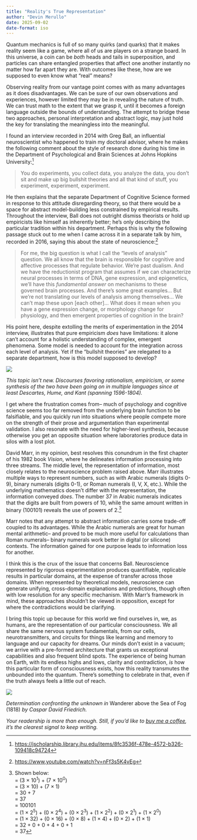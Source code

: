 ```yaml
---
title: "Reality's True Representation"
author: "Devin Merullo"
date: 2025-09-02
date-format: iso
---
```


Quantum mechanics is full of so many quirks (and quarks) that it makes reality seem like a game, where all of us are players on a strange board. In this universe, a coin can be *both* heads and tails in superposition, and particles can share entangled properties that affect one another instantly no matter how far apart they are. With outcomes like these, how are we supposed to even know what "real" means? 

Observing reality from our vantage point comes with as many advantages as it does disadvantages. We can be sure of our own observations and experiences, however limited they may be in revealing the nature of truth. We can trust math to the extent that we grasp it, until it becomes a foreign language outside the bounds of understanding. The attempt to bridge these two approaches, personal interpretation and abstract logic, may just hold the key for translating the meaningless into the meaningful.

I found an interview recorded in 2014 with Greg Ball, an influential neuroscientist who happened to train my doctoral advisor, where he makes the following comment about the style of research done during his time in the Department of Psychological and Brain Sciences at Johns Hopkins University:[^hopkins]

> You do experiments, you collect data, you analyze the data, you don’t sit and make up big bullshit theories and all that kind of stuff, you experiment, experiment, experiment.

He then explains that the separate Department of Cognitive Science formed in response to this attitude disregarding theory, so that there would be a space for abstract model-building less constrained by empirical results. Throughout the interview, Ball does not outright dismiss theorists or hold up empiricists like himself as inherently better; he's only describing the particular tradition within his department. Perhaps this is why the following passage stuck out to me when I came across it in a separate talk by him, recorded in 2016, saying this about the state of neuroscience:[^umass]

> For me, the big question is what I call the "levels of analysis" question. We all know that the brain is responsible for cognitive and affective processes that regulate behavior. We're past dualism. And we have the reductionist program that assumes if we can characterize neural processes in terms of DNA, gene expression, and epigenetics, we'll have this *fundamental answer* on mechanisms to these governed brain processes. And there's some great examples... But we're not translating our levels of analysis among themselves... We can't map these upon \[each other\]... What does it mean when you have a gene expression change, or morphology change for physiology, and then emergent properties of cognition in the brain? 

His point here, despite extolling the merits of experimentation in the 2014 interview, illustrates that pure empiricism *does* have limitations: it alone can't account for a holistic understanding of complex, emergent phenomena. Some model is needed to account for the integration across each level of analysis. Yet if the "bullshit theories" are relegated to a separate department, how is this model supposed to develop? 

![](files/empiricism.png){fig-align="center"}

*This topic isn't new. Discourses favoring rationalism, empiricism, or some synthesis of the two have been going on in multiple languages since at least Descartes, Hume, and Kant (spanning 1596-1804).*

I get where the frustration comes from-- much of psychology and cognitive science seems too far removed from the underlying brain function to be falsifiable, and you quickly run into situations where people compete more on the strength of their prose and argumentation than experimental validation. I also resonate with the need for higher-level synthesis, because otherwise you get an opposite situation where laboratories produce data in silos with a lost plot. 

David Marr, in my opinion, best resolves this conundrum in the first chapter of his 1982 book *Vision*, where he delineates information processing into three streams. The middle level, the representation of information, most closely relates to the neuroscience problem raised above. Marr illustrates multiple ways to represent numbers, such as with Arabic numerals (digits 0-9), binary numerals (digits 0-1), or Roman numerals (I, V, X, etc.). While the underlying mathematics doesn't differ with the representation, the information conveyed *does*. The number 37 in Arabic numerals indicates that the digits are built from powers of 10, while the same amount written in binary (100101) reveals the use of powers of 2.[^binary]

Marr notes that any attempt to abstract information carries some trade-off coupled to its advantages. While the Arabic numerals are great for human mental arithmetic-- and proved to be much more useful for calculations than Roman numerals-- binary numerals work better in digital (or silicone) contexts. The information gained for one purpose leads to information loss for another. 

I think this is the crux of the issue that concerns Ball. Neuroscience represented by rigorous experimentation produces quantifiable, replicable results in particular domains, at the expense of transfer across those domains. When represented by theoretical models, neuroscience can generate unifying, cross-domain explanations and predictions, though often with low resolution for any specific mechanism. With Marr's framework in mind, these approaches shouldn't be viewed in opposition, except for where the contradictions would be clarifying.

I bring this topic up because for this world we find ourselves in, we, as humans, are the representation of our particular consciousness. We all share the same nervous system fundamentals, from our cells, neurotransmitters, and circuits for things like learning and memory to language and our capacity for dreams. Our minds don't exist in a vacuum; we arrive with a pre-formed architecture that grants us exceptional capabilities and also frequent blind spots. The experience of being human on Earth, with its endless highs and lows, clarity and contradiction, *is* how this particular form of consciousness exists, how this reality transmutes the unbounded into the quantum. There's something to celebrate in that, even if the truth always feels a little out of reach.

![](files/wanderer.png){fig-align="center"}
 
 *Determination confronting the unknown in* Wanderer above the Sea of Fog (1818) *by Caspar David Friedrich.*
 
 *Your readership is more than enough. Still, if you'd like to [buy me a coffee](https://buymeacoffee.com/dmerullo){target="_blank"}, it’s the clearest signal to keep writing.*

[^hopkins]: [https://jscholarship.library.jhu.edu/items/8fc3536f-478e-4572-b326-109418c94724](https://jscholarship.library.jhu.edu/items/8fc3536f-478e-4572-b326-109418c94724){target="_blank"}
[^umass]: [https://www.youtube.com/watch?v=nFf3s5K4vEg](https://www.youtube.com/watch?v=nFf3s5K4vEg){target="_blank"}
[^binary]: Shown below:<br>
	= (3 × 10<sup>1</sup>) + (7 × 10<sup>0</sup>)<br>
	= (3 × 10) + (7 × 1)<br>
	= 30 + 7<br>
	= 37<br>
	= 100101<br>
	= (1 × 2<sup>5</sup>) + (0 × 2<sup>4</sup>) + (0 × 2<sup>3</sup>) + (1 × 2<sup>2</sup>) + (0 × 2<sup>1</sup>) + (1 × 2<sup>0</sup>)<br> 
	= (1 × 32) + (0 × 16) + (0 × 8) + (1 × 4) + (0 × 2) + (1 × 1)<br>
	= 32 + 0 + 0 + 4 + 0 + 1<br>
	= 37